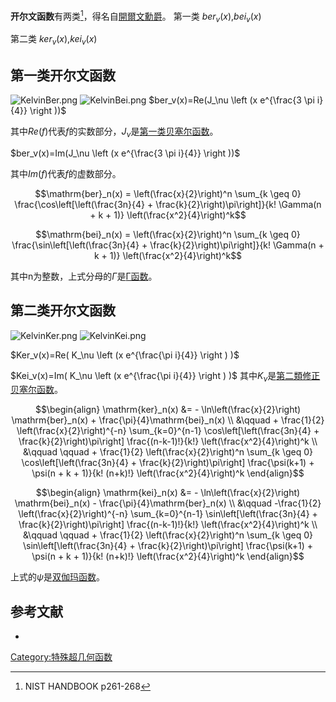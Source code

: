 {{多個問題|
{{Orphan|time=2016-12-16T13:00:16+00:00}}
{{Citation style|time=2017-02-10+00:00}}
}}
'''开尔文函数'''有两类<ref>NIST HANDBOOK p261-268</ref>，得名自[[第一代開爾文男爵威廉·湯姆森|開爾文勳爵]]。
第一类  <math>ber_v(x)</math>,<math>bei_v(x)</math>

第二类  <math>ker_v(x)</math>,<math>kei_v(x)</math>

==第一类开尔文函数==
[[File:KelvinBer.png|thumb]]
[[File:KelvinBei.png|thumb]]
<math>ber_v(x)=Re(J_\nu \left (x e^{\frac{3 \pi i}{4}} \right ))</math>

其中<math>Re(f)</math>代表<math>f</math>的实数部分，<math>J_\nu</math>是[[贝塞尔函数#第一类贝塞尔函数|第一类贝塞尔函数]]。

<math>ber_v(x)=Im(J_\nu \left (x e^{\frac{3 \pi i}{4}} \right ))</math>

其中<math>Im(f)</math>代表<math>f</math>的虚数部分。

:<math>\mathrm{ber}_n(x) = \left(\frac{x}{2}\right)^n \sum_{k \geq 0} \frac{\cos\left[\left(\frac{3n}{4} + \frac{k}{2}\right)\pi\right]}{k! \Gamma(n + k + 1)} \left(\frac{x^2}{4}\right)^k</math>

:<math>\mathrm{bei}_n(x) = \left(\frac{x}{2}\right)^n \sum_{k \geq 0} \frac{\sin\left[\left(\frac{3n}{4} + \frac{k}{2}\right)\pi\right]}{k! \Gamma(n + k + 1)} \left(\frac{x^2}{4}\right)^k</math>

其中n为整数，上式分母的<math>\Gamma</math>是[[Γ函数|Γ函数]]。

==第二类开尔文函数==
[[File:KelvinKer.png|thumb]]
[[File:KelvinKei.png|thumb]]

<math>Ker_v(x)=Re(  K_\nu \left (x e^{\frac{\pi i}{4}} \right ) )</math>

<math>Kei_v(x)=Im(  K_\nu \left (x e^{\frac{\pi i}{4}} \right ) )</math>
其中<math>K_\nu</math>是[[贝塞尔函数#修正贝塞尔函数|第二類修正贝塞尔函数]]。

:<math>\begin{align}
\mathrm{ker}_n(x) &= - \ln\left(\frac{x}{2}\right) \mathrm{ber}_n(x) + \frac{\pi}{4}\mathrm{bei}_n(x) \\
&\qquad + \frac{1}{2} \left(\frac{x}{2}\right)^{-n} \sum_{k=0}^{n-1} \cos\left[\left(\frac{3n}{4} + \frac{k}{2}\right)\pi\right] \frac{(n-k-1)!}{k!} \left(\frac{x^2}{4}\right)^k \\
&\qquad \qquad + \frac{1}{2} \left(\frac{x}{2}\right)^n \sum_{k \geq 0} \cos\left[\left(\frac{3n}{4} + \frac{k}{2}\right)\pi\right] \frac{\psi(k+1) + \psi(n + k + 1)}{k! (n+k)!} \left(\frac{x^2}{4}\right)^k
\end{align}</math>

:<math>\begin{align}
\mathrm{kei}_n(x) &= - \ln\left(\frac{x}{2}\right) \mathrm{bei}_n(x) - \frac{\pi}{4}\mathrm{ber}_n(x) \\
&\qquad -\frac{1}{2} \left(\frac{x}{2}\right)^{-n} \sum_{k=0}^{n-1} \sin\left[\left(\frac{3n}{4} + \frac{k}{2}\right)\pi\right] \frac{(n-k-1)!}{k!} \left(\frac{x^2}{4}\right)^k  \\
&\qquad \qquad + \frac{1}{2} \left(\frac{x}{2}\right)^n \sum_{k \geq 0} \sin\left[\left(\frac{3n}{4} + \frac{k}{2}\right)\pi\right] \frac{\psi(k+1) + \psi(n + k + 1)}{k! (n+k)!} \left(\frac{x^2}{4}\right)^k
\end{align}</math>

上式的<math>\psi</math>是[[双伽玛函数|双伽玛函数]]。
==参考文献==
<references/>
*{{citation|publisher=Cambridge University Press|year=2010|title=NIST Handbook of Mathematical Functions|editor-first=Frank W. J.|editor-last=Olver|editor2-first=Daniel W.|editor2-last=Lozier|editor3-first=Ronald F.|editor3-last=Boisvert|editor4-first=Charles W.|editor4-last=Clark|displayeditors=4|isbn=978-0-521-19225-5|url=http://www.cambridge.org/uk/catalogue/catalogue.asp?isbn=9780521140638|mr=2723248|accessdate=2015-01-24|archive-date=2013-07-03|archive-url=https://archive.is/20130703230148/http://www.cambridge.org/uk/catalogue/catalogue.asp?isbn=9780521140638|dead-url=no}}

[[Category:特殊超几何函数|Category:特殊超几何函数]]